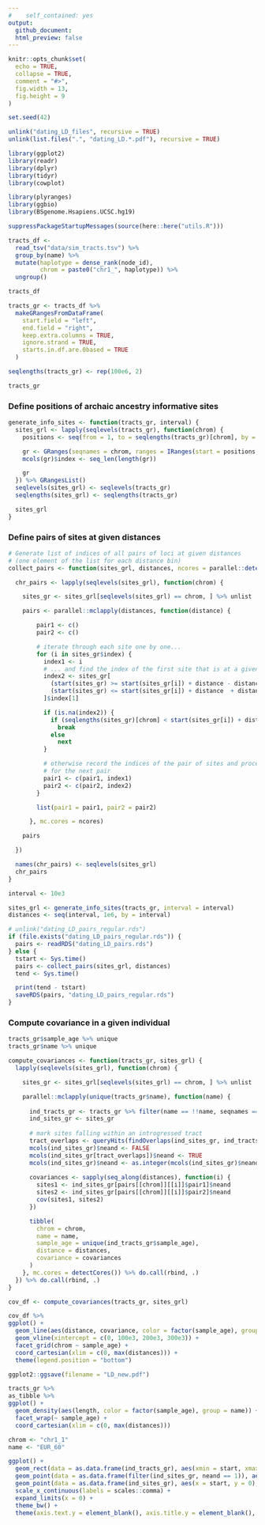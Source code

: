 ```yaml
---
#    self_contained: yes
output:
  github_document:
  html_preview: false
---
```


```r
knitr::opts_chunk$set(
  echo = TRUE,
  collapse = TRUE,
  comment = "#>",
  fig.width = 13,
  fig.height = 9
)

set.seed(42)

unlink("dating_LD_files", recursive = TRUE)
unlink(list.files(".", "dating_LD.*.pdf"), recursive = TRUE)
```

```r
library(ggplot2)
library(readr)
library(dplyr)
library(tidyr)
library(cowplot)

library(plyranges)
library(ggbio)
library(BSgenome.Hsapiens.UCSC.hg19)

suppressPackageStartupMessages(source(here::here("utils.R")))
```

```r
tracts_df <-
  read_tsv("data/sim_tracts.tsv") %>%
  group_by(name) %>%
  mutate(haplotype = dense_rank(node_id),
         chrom = paste0("chr1_", haplotype)) %>%
  ungroup()

tracts_df
```

<!-- ```{r} -->
<!-- metadata <- read_metadata() -->
<!-- tracts_df <- rbind(read_tracts("Modern"), read_tracts("Ancient")) -->

<!-- tracts_df <- select(metadata, name = sampleId, ageAverage, coverage) %>% -->
<!--   inner_join(tracts_df, by = c("name" = "ID")) %>% -->
<!--   dplyr::rename(left = start, right = end) -->

<!-- tracts_df <- tracts_df %>% filter(name == "Kostenki") %>% arrange(chrom, left, right) -->
<!-- tracts_df$chrom_id <- tracts_df$chrom -->
<!-- ``` -->

```r
tracts_gr <- tracts_df %>%
  makeGRangesFromDataFrame(
    start.field = "left",
    end.field = "right",
    keep.extra.columns = TRUE,
    ignore.strand = TRUE,
    starts.in.df.are.0based = TRUE
  )
```

<!-- ```{r} -->
<!-- seqlengths(tracts_gr) <- seqlengths(BSgenome.Hsapiens.UCSC.hg19)[names(seqlengths(tracts_gr))] -->
<!-- genome(tracts_gr) <- "hg19" -->
<!-- ``` -->

```r
seqlengths(tracts_gr) <- rep(100e6, 2)
```

```r
tracts_gr
```

### Define positions of archaic ancestry informative sites

```r
generate_info_sites <- function(tracts_gr, interval) {
  sites_grl <- lapply(seqlevels(tracts_gr), function(chrom) {
    positions <- seq(from = 1, to = seqlengths(tracts_gr)[chrom], by = interval)

    gr <- GRanges(seqnames = chrom, ranges = IRanges(start = positions, end = positions))
    mcols(gr)$index <- seq_len(length(gr))

    gr
  }) %>% GRangesList()
  seqlevels(sites_grl) <- seqlevels(tracts_gr)
  seqlengths(sites_grl) <- seqlengths(tracts_gr)

  sites_grl
}
```

### Define pairs of sites at given distances

```r
# Generate list of indices of all pairs of loci at given distances
# (one element of the list for each distance bin)
collect_pairs <- function(sites_grl, distances, ncores = parallel::detectCores()) {

  chr_pairs <- lapply(seqlevels(sites_grl), function(chrom) {

    sites_gr <- sites_grl[seqlevels(sites_grl) == chrom, ] %>% unlist

    pairs <- parallel::mclapply(distances, function(distance) {

        pair1 <- c()
        pair2 <- c()

        # iterate through each site one by one...
        for (i in sites_gr$index) {
          index1 <- i
          # ... and find the index of the first site that is at a given distance
          index2 <- sites_gr[
            (start(sites_gr) >= start(sites_gr[i]) + distance - distance / 10) & 
            (start(sites_gr) <= start(sites_gr[i]) + distance  + distance / 10)
          ]$index[1]

          if (is.na(index2)) {
            if (seqlengths(sites_gr)[chrom] < start(sites_gr[i]) + distance  + distance / 10)
              break
            else
              next
          }

          # otherwise record the indices of the pair of sites and proceed with searching
          # for the next pair
          pair1 <- c(pair1, index1)
          pair2 <- c(pair2, index2)
        }

        list(pair1 = pair1, pair2 = pair2)

      }, mc.cores = ncores)

    pairs

  })

  names(chr_pairs) <- seqlevels(sites_grl)
  chr_pairs
}
```

```r
interval <- 10e3

sites_grl <- generate_info_sites(tracts_gr, interval = interval)
distances <- seq(interval, 1e6, by = interval)

# unlink("dating_LD_pairs_regular.rds")
if (file.exists("dating_LD_pairs_regular.rds")) {
  pairs <- readRDS("dating_LD_pairs.rds")
} else {
  tstart <- Sys.time()
  pairs <- collect_pairs(sites_grl, distances)
  tend <- Sys.time()

  print(tend - tstart)
  saveRDS(pairs, "dating_LD_pairs_regular.rds")
}
```


### Compute covariance in a given individual

```r
tracts_gr$sample_age %>% unique
tracts_gr$name %>% unique
```

```r
compute_covariances <- function(tracts_gr, sites_grl) {
  lapply(seqlevels(sites_grl), function(chrom) {

    sites_gr <- sites_grl[seqlevels(sites_grl) == chrom, ] %>% unlist

    parallel::mclapply(unique(tracts_gr$name), function(name) {
      
      ind_tracts_gr <- tracts_gr %>% filter(name == !!name, seqnames == chrom)
      ind_sites_gr <- sites_gr
      
      # mark sites falling within an introgressed tract
      tract_overlaps <- queryHits(findOverlaps(ind_sites_gr, ind_tracts_gr))
      mcols(ind_sites_gr)$neand <- FALSE
      mcols(ind_sites_gr[tract_overlaps])$neand <- TRUE
      mcols(ind_sites_gr)$neand <- as.integer(mcols(ind_sites_gr)$neand)
    
      covariances <- sapply(seq_along(distances), function(i) {
        sites1 <- ind_sites_gr[pairs[[chrom]][[i]]$pair1]$neand
        sites2 <- ind_sites_gr[pairs[[chrom]][[i]]$pair2]$neand
        cov(sites1, sites2)
      })

      tibble(
        chrom = chrom,
        name = name,
        sample_age = unique(ind_tracts_gr$sample_age),
        distance = distances,
        covariance = covariances
      )
    }, mc.cores = detectCores()) %>% do.call(rbind, .)
  }) %>% do.call(rbind, .)
}
```

```r
cov_df <- compute_covariances(tracts_gr, sites_grl)
```




```r
cov_df %>%
ggplot() +
  geom_line(aes(distance, covariance, color = factor(sample_age), group = name)) +
  geom_vline(xintercept = c(0, 100e3, 200e3, 300e3)) +
  facet_grid(chrom ~ sample_age) +
  coord_cartesian(xlim = c(0, max(distances))) +
  theme(legend.position = "bottom")

ggplot2::ggsave(filename = "LD_new.pdf")
```

```r
tracts_gr %>%
as_tibble %>%
ggplot() +
  geom_density(aes(length, color = factor(sample_age), group = name)) +
  facet_wrap(~ sample_age) +
  coord_cartesian(xlim = c(0, max(distances)))
```



```r
chrom <- "chr1_1"
name <- "EUR_60"

ggplot() +
  geom_rect(data = as.data.frame(ind_tracts_gr), aes(xmin = start, xmax = end, ymin = 0.1, ymax = 1.5), fill = "blue") +
  geom_point(data = as.data.frame(filter(ind_sites_gr, neand == 1)), aes(x = start, y = 0.05), size = 0.1, color = "red") +
  geom_point(data = as.data.frame(ind_sites_gr), aes(x = start, y = 0), size = 0.1, alpha = 0.05) +
  scale_x_continuous(labels = scales::comma) +
  expand_limits(x = 0) +
  theme_bw() +
  theme(axis.text.y = element_blank(), axis.title.y = element_blank(), axis.ticks.y = element_blank())
```






